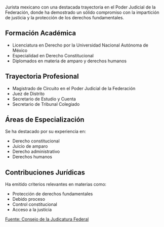 Jurista mexicano con una destacada trayectoria en el Poder Judicial de la Federación, donde ha demostrado un sólido compromiso con la impartición de justicia y la protección de los derechos fundamentales.

## Formación Académica

- Licenciatura en Derecho por la Universidad Nacional Autónoma de México
- Especialidad en Derecho Constitucional
- Diplomados en materia de amparo y derechos humanos

## Trayectoria Profesional

- Magistrado de Circuito en el Poder Judicial de la Federación
- Juez de Distrito
- Secretario de Estudio y Cuenta
- Secretario de Tribunal Colegiado

## Áreas de Especialización

Se ha destacado por su experiencia en:

- Derecho constitucional
- Juicio de amparo
- Derecho administrativo
- Derechos humanos

## Contribuciones Jurídicas

Ha emitido criterios relevantes en materias como:

- Protección de derechos fundamentales
- Debido proceso
- Control constitucional
- Acceso a la justicia

[Fuente: Consejo de la Judicatura Federal]

[Fuente: Consejo de la Judicatura Federal]: https://www.cjf.gob.mx
